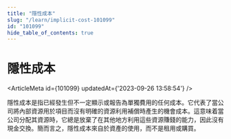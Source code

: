 ```yaml
---
title: "隱性成本"
slug: "/learn/implicit-cost-101099"
id: "101099"
hide_table_of_contents: true
---
```



# 隱性成本

<ArticleMeta id={101099} updatedAt={'2023-09-26 13:58:54'} />
<div className='border-solid border-b border-t-0 my-4 border-[var(--ifm-color-gray-300)]' />

隱性成本是指已經發生但不一定顯示或報告為單獨費用的任何成本。它代表了當公司將內部資源用於項目而沒有明確的資源利用補償時產生的機會成本。這意味着當公司分配其資源時，它總是放棄了在其他地方利用這些資源賺錢的能力，因此沒有現金交換。簡而言之，隱性成本來自於資產的使用，而不是租用或購買。

